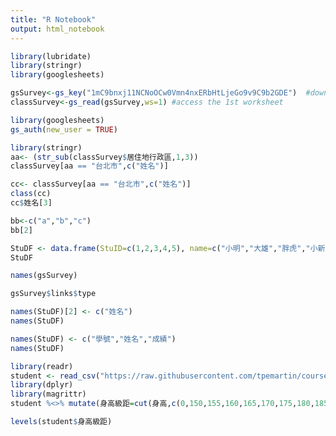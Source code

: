 ```yaml
---
title: "R Notebook"
output: html_notebook
---
```


```r
library(lubridate)
library(stringr)
library(googlesheets)
```



```r
gsSurvey<-gs_key("1mC9bnxj11NCNoOCw0Vmn4nxERbHtLjeGo9v9C9b2GDE")  #download sheet information as an object
classSurvey<-gs_read(gsSurvey,ws=1) #access the 1st worksheet
```

```r
library(googlesheets)
gs_auth(new_user = TRUE)
```

```r
library(stringr)
aa<- (str_sub(classSurvey$居住地行政區,1,3))
classSurvey[aa == "台北市",c("姓名")]
```

```r
cc<- classSurvey[aa == "台北市",c("姓名")]
class(cc)
cc$姓名[3]
```

```r
bb<-c("a","b","c")
bb[2]
```

```r
StuDF <- data.frame(StuID=c(1,2,3,4,5), name=c("小明","大雄","胖虎","小新","大白"), score=c(80, 60, 90, 70, 50))
StuDF 
```

```r
names(gsSurvey)
```

```r
gsSurvey$links$type
```

```r
names(StuDF)[2] <- c("姓名")
names(StuDF)
```

```r
names(StuDF) <- c("學號","姓名","成績")
names(StuDF)
```

```r
library(readr)
student <- read_csv("https://raw.githubusercontent.com/tpemartin/course-107-1-programming-for-data-science/master/data/student.csv")
library(dplyr)
library(magrittr)
student %<>% mutate(身高級距=cut(身高,c(0,150,155,160,165,170,175,180,185,200)))
```

```r
levels(student$身高級距)
```
